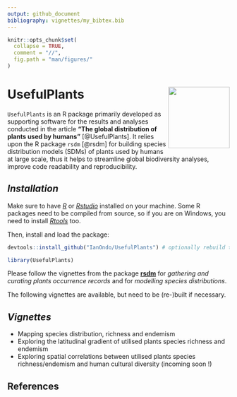 ```yaml
---
output: github_document
bibliography: vignettes/my_bibtex.bib
---
```


<!-- README.md is generated from README.Rmd. Please edit that file -->

```r
knitr::opts_chunk$set(
  collapse = TRUE,
  comment = "//",
  fig.path = "man/figures/"
)
```

# UsefulPlants <img src="man/figures/logo.png" align="right" height="139"/>

<!-- badges: start -->



<!-- badges: end -->

`UsefulPlants` is an R package primarily developed as supporting software for the results and analyses conducted in the article **"The global distribution of plants used by humans"** [@UsefulPlants]. It relies upon the R package `rsdm` [@rsdm] for building species distribution models (SDMs) of plants used by humans at large scale, thus it helps to streamline global biodiversity analyses, improve code readability and reproducibility.

## *Installation*

Make sure to have [*R*](https://cloud.r-project.org/ "R") or [*Rstudio*](https://rstudio.com/products/rstudio/download/ "Rstudio") installed on your machine. Some R packages need to be compiled from source, so if you are on Windows, you need to install [*Rtools*](http://cran.r-project.org/bin/windows/Rtools/) too.  

Then, install and load the package:

``` r
devtools::install_github("IanOndo/UsefulPlants") # optionally rebuild the vignette by setting , build_opts = c("--no-resave-data", "--no-manual")

library(UsefulPlants)
```
Please follow the vignettes from the package [**rsdm**](https://github.com/IanOndo/rsdm) for *gathering and curating plants occurrence records* and for *modelling species distributions*.  

The following vignettes are available, but need to be (re-)built if necessary.

## *Vignettes*

-   Mapping species distribution, richness and endemism
-   Exploring the latitudinal gradient of utilised plants species richness and endemism
-   Exploring spatial correlations between utilised plants species richness/endemism and human cultural diversity (incoming soon !)

## References

